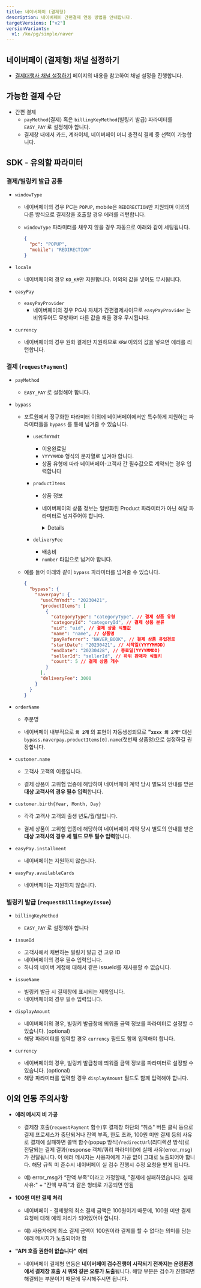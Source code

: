 ```yaml
---
title: 네이버페이 (결제형)
description: 네이버페이 간편결제 연동 방법을 안내합니다.
targetVersions: ["v2"]
versionVariants:
  v1: /ko/pg/simple/naver
---
```



## 네이버페이 (결제형) 채널 설정하기

- [결제대행사 채널 설정하기](../../../../ready/readme#3-결제대행사-채널-설정하기) 페이지의 내용을 참고하여 채널 설정을 진행합니다.

## 가능한 결제 수단

- 간편 결제
  - `payMethod`(결제) 혹은 `billingKeyMethod`(빌링키 발급) 파라미터를 `EASY_PAY` 로 설정해야 합니다.
  - 결제창 내에서 카드, 계좌이체, 네이버페이 머니 충전식 결제 중 선택이 가능합니다.

## SDK - 유의할 파라미터

### 결제/빌링키 발급 공통

- `windowType`

  - 네이버페이의 경우 PC는 `POPUP`, mobile은 `REDIRECTION`만 지원되며 이외의 다른 방식으로 결제창을 호출할 경우 에러를 리턴합니다.

  - `windowType` 파라미터를 채우지 않을 경우 자동으로 아래와 같이 세팅됩니다.

    ```json
    {
      "pc": "POPUP",
      "mobile": "REDIRECTION"
    }
    ```

- `locale`
  - 네이버페이의 경우 `KO_KR`만 지원합니다. 이외의 값을 넣어도 무시됩니다.

- `easyPay`
  - `easyPayProvider`
    - 네이버페이의 경우 PG사 자체가 간편결제사이므로 `easyPayProvider` 는 비워두어도 무방하며 다른 값을 채울 경우 무시됩니다.

- `currency`
  - 네이버페이의 경우 원화 결제만 지원하므로 `KRW` 이외의 값을 넣으면 에러를 리턴합니다.

### 결제 (`requestPayment`)

- `payMethod`
  - `EASY_PAY` 로 설정해야 합니다.

- `bypass`

  - 포트원에서 정규화한 파라미터 이외에 네이버페이에서만 특수하게 지원하는 파라미터들을 `bypass` 를 통해 넘겨줄 수 있습니다.

    - `useCfmYmdt`
      - 이용완료일
      - `YYYYMMDD` 형식의 문자열로 넘겨야 합니다.
      - 상품 유형에 따라 네이버페이-고객사 간 필수값으로 계약되는 경우 입력합니다

    - `productItems`

      - 상품 정보

      - 네이버페이의 상품 정보는 일반화된 Product 파라미터가 아닌 해당 파라미터로 넘겨주어야 합니다.

        <Details>
          <Details.Summary> `productItem`의 배열을 넘겨야 합니다. </Details.Summary>

          <Details.Content>
            `productItem` 은 다음 6개의 속성으로 하나의 상품 정보를 표현하는 객체의 배열입니다.

            - **`categoryType`** (필수) : [공식 매뉴얼](https://developer.pay.naver.com/docs/v2/api#etc-etc_product) 참고
            - **`categoryId`** (필수) : [공식 매뉴얼](https://developer.pay.naver.com/docs/v2/api#etc-etc_product) 참고
            - **`uid`** (필수) : 고객사 내부의 상품 고유 ID를 활용하는 것이 일반적이지만, 네이버페이 가이드 참고가 필요합니다. [공식 매뉴얼](https://developer.pay.naver.com/docs/v2/api#etc-etc_product)
            - **`name`** (필수) : 주문상품의 명칭
            - **`count`** (필수) : 상품 주문 개수
            - `sellerId` (선택) : 고객사가 하위 판매자를 식별하기 위한 고유 ID(영문 대소문자 및 숫자 허용)고객사의 업종이 통신판매중개업에 해당하여 네이버페이 계약 당시 별도의 안내를 받은 대상 고객사만 필수 입력합니다.비대상 고객사은 입력하지 않습니다.
            - `payReferrer` (선택) : 네이버 플랫폼의 타 서비스와 제휴계약 후 유입분석을 진행하는 경우에만 입력 [공식 매뉴얼](https://developer.pay.naver.com/docs/v2/api#etc-etc_product_ref)
            - `startDate` (선택) : 시작일(YYYYMMDD)
            - `endDate` (선택) : 종료일(YYYYMMDD)
          </Details.Content>
        </Details>

    - `deliveryFee`
      - 배송비
      - `number` 타입으로 넘겨야 합니다.

  - 예를 들어 아래와 같이 `bypass` 파라미터를 넘겨줄 수 있습니다.

    ```json
    {
      "bypass": {
        "naverpay": {
          "useCfmYmdt": "20230421",
          "productItems": [
            {
              "categoryType": "categoryType", // 결제 상품 유형
              "categoryId": "categoryId", // 결제 상품 분류
              "uid": "uid", // 결제 상품 식별값
              "name": "name", // 상품명
              "payReferrer": "NAVER_BOOK", // 결제 상품 유입경로
              "startDate": "20230421", // 시작일(YYYYMMDD)
              "endDate": "20230428", // 종료일(YYYYMMDD)
              "sellerId": "sellerId", // 하위 판매자 식별키
              "count": 5 // 결제 상품 개수
            }
          ],
          "deliveryFee": 3000
        }
      }
    }
    ```

- `orderName`

  - 주문명

  - 네이버페이 내부적으로 **`외 2개`** 의 표현이 자동생성되므로 **"`xxxx 외 2개"`** 대신
    `bypass.naverpay.productItems[0].name`(첫번째 상품명)으로 설정하길 권장합니다.

- `customer.name`

  - 고객사 고객의 이름입니다.

  - 결제 상품이 고위험 업종에 해당하여 네이버페이 계약 당시 별도의 안내를 받은 **대상 고객사의 경우
    필수 입력**합니다.

- `customer.birth{Year, Month, Day}`

  - 각각 고객사 고객의 출생 년도/월/일입니다.

  - 결제 상품이 고위험 업종에 해당하여 네이버페이 계약 당시 별도의 안내를 받은 **대상 고객사의 경우
    세 필드 모두 필수 입력**합니다.

- `easyPay.installment`
  - 네이버페이는 지원하지 않습니다.

- `easyPay.availableCards`
  - 네이버페이는 지원하지 않습니다.

### 빌링키 발급 (`requestBillingKeyIssue`)

- `billingKeyMethod`
  - `EASY_PAY` 로 설정해야 합니다

- `issueId`
  - 고객사에서 채번하는 빌링키 발급 건 고유 ID
  - 네이버페이의 경우 필수 입력입니다.
  - 하나의 네이버 계정에 대해서 같은 issueId를 재사용할 수 없습니다.

- `issueName`
  - 빌링키 발급 시 결제창에 표시되는 제목입니다.
  - 네이버페이의 경우 필수 입력입니다.

- `displayAmount`
  - 네이버페이의 경우, 빌링키 발급창에 띄워줄 금액 정보를 파라미터로 설정할 수 있습니다. (optional)
  - 해당 파라미터를 입력할 경우 `currency` 필드도 함께 입력해야 합니다.

- `currency`
  - 네이버페이의 경우, 빌링키 발급창에 띄워줄 금액 정보를 파라미터로 설정할 수 있습니다. (optional)
  - 해당 파라미터를 입력할 경우 `displayAmount` 필드도 함께 입력해야 합니다.

## 이외 연동 주의사항

- **에러 메시지 비 가공**
  - 결제창 호출(`requestPayment` 함수)후 결제창 하단의 “취소" 버튼 클릭 등으로 결제 프로세스가
    중단되거나 잔액 부족, 한도 초과, 100원 미만 결제 등의 사유로 결제에 실패하면 콜백 함수(popup
    방식)/`redirectUrl`(리디렉션 방식)로 전달되는 결제 결과(response 객체/쿼리 파라미터)에 실패
    사유(error\_msg)가 전달됩니다. 이 에러 메시지는 사용자에게 가공 없이 그대로 노출되어야 합니다.
    해당 규칙 미 준수시 네이버페이 실 검수 진행시 수정 요청을 받게 됩니다.

  - 예) error\_msg가 “잔액 부족"이라고 가정할때, "결제에 실패하였습니다. 실패 사유:" + "잔액 부족"과
    같은 형태로 가공되면 안됨

- **100원 미만 결제 처리**
  - 네이버페이 - 결제형의 최소 결제 금액은 100원이기 때문에, 100원 미만 결제 요청에 대해 예외 처리가
    되어있어야 합니다.

  - 예) 사용자에게 최소 결제 금액이 100원이라 결제를 할 수 없다는 의미를 담는 에러 메시지가
    노출되어야 함

- **"API 호출 권한이 없습니다" 에러**
  - 네이버페이 결제형 연동은 **네이버페이 검수진행이 시작되기 전까지는 운영환경에서 결제창 호출 시
    위와 같은 오류가 도출**됩니다. 해당 부분은 검수가 진행되면 해결되는 부분이기 때문에 무시해주시면
    됩니다.
